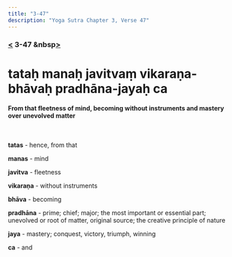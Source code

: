 ```yaml
---
title: "3-47"
description: "Yoga Sutra Chapter 3, Verse 47"
---
```


### [<](/Chapter-3/3-46) 3-47 &nbsp[>](/Chapter-3/3-48/)

# tataḥ manaḥ javitvaṃ vikaraṇa-bhāvaḥ pradhāna-jayaḥ ca

#### From that fleetness of mind, becoming without instruments and mastery over unevolved matter

<br />

**tatas** - hence, from that

**manas** - mind

**javitva** - fleetness

**vikaraṇa** - without instruments

**bhāva** - becoming

**pradhāna** - prime; chief; major; the most important or essential part; unevolved or root of matter, original source; the creative principle of nature

**jaya** - mastery; conquest, victory, triumph, winning

**ca** - and

<br />
